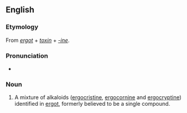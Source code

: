 ==English==

===Etymology===
From ''[[ergot]]'' + ''[[toxin]]'' + ''[[-ine]]''.

===Pronunciation===
* {{IPA|/ɜːɡəˈtɒksiːn/|lang=en}}

===Noun===
{{en-noun|-}}

# {{lb|en|biochemistry}} A mixture of alkaloids ([[ergocristine]], [[ergocornine]] and [[ergocryptine]]) identified in [[ergot]], formerly believed to be a single compound.